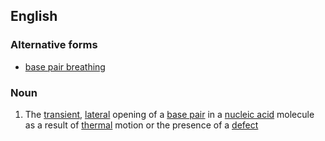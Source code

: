 ==English==

===Alternative forms===
* [[base pair breathing]]

===Noun===
{{en-noun|head=[[base]]-[[pair]] [[breathing]]|-}}

# {{context|genetics|lang=en}} The [[transient]], [[lateral]] opening of a [[base pair]] in a [[nucleic acid]] molecule as a result of [[thermal]] motion or the presence of a [[defect]]